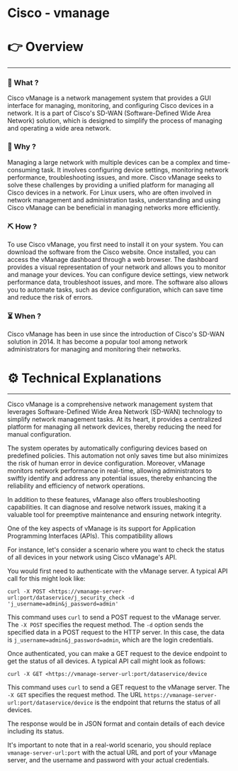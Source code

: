 # Cisco - vmanage


# 👉 Overview

---

### 👀 What ?

Cisco vManage is a network management system that provides a GUI interface for managing, monitoring, and configuring Cisco devices in a network. It is a part of Cisco's SD-WAN (Software-Defined Wide Area Network) solution, which is designed to simplify the process of managing and operating a wide area network.


### 🧐 Why ?

Managing a large network with multiple devices can be a complex and time-consuming task. It involves configuring device settings, monitoring network performance, troubleshooting issues, and more. Cisco vManage seeks to solve these challenges by providing a unified platform for managing all Cisco devices in a network. For Linux users, who are often involved in network management and administration tasks, understanding and using Cisco vManage can be beneficial in managing networks more efficiently.


### ⛏️ How ?

To use Cisco vManage, you first need to install it on your system. You can download the software from the Cisco website. Once installed, you can access the vManage dashboard through a web browser. The dashboard provides a visual representation of your network and allows you to monitor and manage your devices. You can configure device settings, view network performance data, troubleshoot issues, and more. The software also allows you to automate tasks, such as device configuration, which can save time and reduce the risk of errors.


### ⏳ When ?

Cisco vManage has been in use since the introduction of Cisco's SD-WAN solution in 2014. It has become a popular tool among network administrators for managing and monitoring their networks.


# ⚙️ Technical Explanations

---

Cisco vManage is a comprehensive network management system that leverages Software-Defined Wide Area Network (SD-WAN) technology to simplify network management tasks. At its heart, it provides a centralized platform for managing all network devices, thereby reducing the need for manual configuration.

The system operates by automatically configuring devices based on predefined policies. This automation not only saves time but also minimizes the risk of human error in device configuration. Moreover, vManage monitors network performance in real-time, allowing administrators to swiftly identify and address any potential issues, thereby enhancing the reliability and efficiency of network operations.

In addition to these features, vManage also offers troubleshooting capabilities. It can diagnose and resolve network issues, making it a valuable tool for preemptive maintenance and ensuring network integrity.

One of the key aspects of vManage is its support for Application Programming Interfaces (APIs). This compatibility allows

For instance, let's consider a scenario where you want to check the status of all devices in your network using Cisco vManage's API.

You would first need to authenticate with the vManage server. A typical API call for this might look like:

```
curl -X POST <https://vmanage-server-url:port/dataservice/j_security_check -d 'j_username=admin&j_password=admin'

```

This command uses `curl` to send a POST request to the vManage server. The `-X POST` specifies the request method. The `-d` option sends the specified data in a POST request to the HTTP server. In this case, the data is `j_username=admin&j_password=admin`, which are the login credentials.

Once authenticated, you can make a GET request to the device endpoint to get the status of all devices. A typical API call might look as follows:

```
curl -X GET <https://vmanage-server-url:port/dataservice/device

```

This command uses `curl` to send a GET request to the vManage server. The `-X GET` specifies the request method. The URL `https://vmanage-server-url:port/dataservice/device` is the endpoint that returns the status of all devices.

The response would be in JSON format and contain details of each device including its status.

It's important to note that in a real-world scenario, you should replace `vmanage-server-url:port` with the actual URL and port of your vManage server, and the username and password with your actual credentials.
